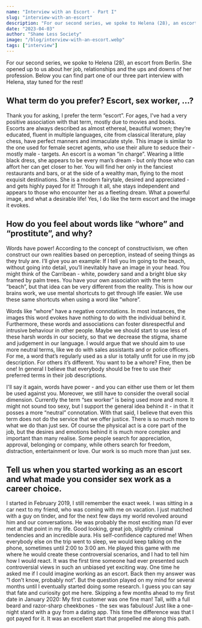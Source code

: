 ---
name: "Interview with an Escort - Part I"
slug: "interview-with-an-escort"
description: "For our second series, we spoke to Helena (28), an escort from Berlin. She opened up to us about her job, relationships and the ups and downs of her profession. Below you can find part one of our three part interview with Helena, stay tuned for the rest!"
date: "2023-04-03"
author: "Shame Less Society"
image: "/blog/interview-with-an-escort.webp"
tags: ["interview"]
---

For our second series, we spoke to Helena (28), an escort from Berlin. She opened up to us about her job, relationships and the ups and downs of her profession. Below you can find part one of our three part interview with Helena, stay tuned for the rest!

## What term do you prefer? Escort, sex worker, …?

Thank you for asking, I prefer the term “escort”. For ages, I've had a very positive association with that term, mostly due to movies and books. Escorts are always described as almost ethereal, beautiful women; they’re educated, fluent in multiple languages, cite from classical literature, play chess, have perfect manners and immaculate style. This image is similar to the one used for female secret agents, who use their allure to seduce their - mostly male - targets. An escort is a woman “in charge”. Wearing a little black dress, she appears to be every man’s dream - but only those who can affort her can get closer to her. You will find her only in the fanciest restaurants and bars, or at the side of a wealthy man, flying to the most exquisit destinations. She is a modern fairytale, desired and appreciated - and gets highly payed for it! Through it all, she stays independent and appears to those who encounter her as a fleeting dream. What a powerful image, and what a desirable life! Yes, I do like the term escort and the image it evokes.

## How do you feel about words like “whore” and “prostitute”, and why?

Words have power! According to the concept of constructivism, we often construct our own realities based on perception, instead of seeing things as they truly are. I’ll give you an example: If I tell you Im going to the beach, without going into detail, you’ll inevitably have an image in your head. You might think of the Carribean - white, powdery sand and a bright blue sky framed by palm trees. You have your own association with the term “beach”, but that idea can be very different from the reality. This is how our brains work, we use mental shortcuts to get through life easier. We use these same shortcuts when using a word like “whore”.

Words like “whore” have a negative connotations. In most instances, the images this word evokes have nothing to do with the individual behind it. Furthermore, these words and associations can foster disrespectful and intrusive behaviour in other people. Maybe we should start to use less of these harsh words in our society, so that we decrease the stigma, shame and judgement in our language. I would argue that we should aim to use more neutral terms, like we do with sales assistants and or police officers. For me, a word that’s regularly used as a slur is totally unfit for use in my job description. For others it’s different. You want to be a whore? Fine, then be one! In general I believe that everybody should be free to use their preferred terms in their job descriptions.

I'll say it again, words have power - and you can either use them or let them be used against you. Moreover, we still have to consider the overall social dimension. Currently the term “sex worker” is being used more and more. It might not sound too sexy, but I support the general idea behind it - in that it posses a more “neutral” connotation. With that said, I believe that even this term does not do the service that we offer justice. There is so much more to what we do than just sex. Of course the physical act is a core part of the job, but the desires and emotions behind it is much more complex and important than many realise. Some people search for appreciation, approval, belonging or company, while others search for freedom, distraction, entertainment or love. Our work is so much more than just sex.

## Tell us when you started working as an escort and what made you consider sex work as a career choice.

I started in February 2019, I still remember the exact week. I was sitting in a car next to my friend, who was coming with me on vacation. I just matched with a guy on tinder, and for the next few days my world revolved around him and our conversations. He was probably the most exciting man I’d ever met at that point in my life. Good looking, great job, slightly criminal tendencies and an incredible aura. His self-confidence captured me! When everybody else on the trip went to sleep, we would keep talking on the phone, sometimes until 2:00 to 3:00 am. He played this game with me where he would create these controversial scenarios, and I had to tell him how I would react. It was the first time someone had ever presented such controversial views in such an unbiased yet exciting way. One time he asked me if I could imagine working as an escort. Back then my answer was “I don’t know, probably not”. But the question played on my mind for several months until I eventually started doing some research. I guess you can say that fate and curiosity got me here. Skipping a few months ahead to my first date in January 2020: My first customer was one fine man! Tall, with a full beard and razor-sharp cheekbones - the sex was fabulous! Just like a one-night stand with a guy from a dating app. This time the difference was that I got payed for it. It was an excellent start that propelled me along this path.

